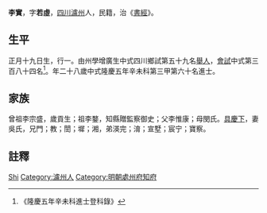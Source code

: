{{Otheruses|other=名为李实的其他人物|李實}}
{{Otheruses|other=名为李若虚的其他人物|李若虚}}
{{明清人物信息框
| 姓名 = 李實
| 原名 =
| 圖片名稱= 
| 圖片大小 =
| 圖片說明 = 
| 最高職務 =
| 國家 = 大明 
| 爵位 =
| 籍貫 = [[四川|四川]][[瀘州|瀘州]]
| 族裔 = 
| 字號 = 
| 諡號 =
| 出生日期 = 正月十九日
| 出生地點 =
| 逝世日期 = 卒年不詳 
| 逝世地點 =
| 墓葬 =
| 配偶 = 吳氏
| 親屬 = 曾祖李宗盛，祖李鍪，父李惟康，母閔氏
| 出身 =
* 隆慶五年辛未科同進士出身
| 經歷 =
| 著作 = 
}}
'''李實'''{{BD|1544年||？年||}}，字'''若虛'''，[[四川|四川]][[瀘州|瀘州]]人，民籍，治《[[書經|書經]]》。

== 生平 ==
正月十九日生，行一。由州學增廣生中式四川鄉試第五十九名[[舉人|舉人]]，[[會試|會試]]中式第三百八十四名<ref>《隆慶五年辛未科進士登科錄》</ref>。年二十八歲中式隆慶五年辛未科第三甲第六十名進士。

== 家族 ==
曾祖李宗盛，歲貢生；祖李鍪，知縣贈監察御史；父李惟康；母閔氏。[[具慶下|具慶下]]，妻吳氏，兄門；教；誾；墀；湘，弟渶完；淯；宣墅；宸宁；寶察。

== 註釋 ==
{{reflist}}

{{start box}}
{{s-off}}
{{s-before|[[熊子臣|熊子臣]]}}
{{s-title|明朝處州府知府|萬曆年間}}
{{s-after|[[陳九敍|陳九敍]]}}
{{end box}}

{{明朝人物小作品}}
{{隆慶五年辛未科殿试金榜}}

{{Authority control}}
{{DEFAULTSORT:Li李}}
[[Category:李姓|Shi]]
[[Category:瀘州人|Category:瀘州人]]
[[Category:明朝處州府知府|Category:明朝處州府知府]]